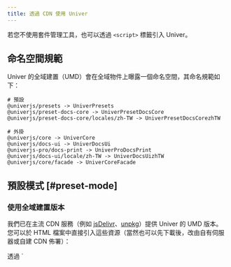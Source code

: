 ```yaml
---
title: 透過 CDN 使用 Univer
---
```


若您不使用套件管理工具，也可以透過 `<script>` 標籤引入 Univer。

## 命名空間規範

Univer 的全域建置（UMD）會在全域物件上曝露一個命名空間，其命名規範如下：

```plain
# 預設
@univerjs/presets -> UniverPresets
@univerjs/preset-docs-core -> UniverPresetDocsCore
@univerjs/preset-docs-core/locales/zh-TW -> UniverPresetDocsCorezhTW

# 外掛
@univerjs/core -> UniverCore
@univerjs/docs-ui -> UniverDocsUi
@univerjs-pro/docs-print -> UniverProDocsPrint
@univerjs/docs-ui/locale/zh-TW -> UniverDocsUizhTW
@univerjs/core/facade -> UniverCoreFacade
```

## 預設模式 [#preset-mode]

### 使用全域建置版本

我們已在主流 CDN 服務（例如 [jsDelivr](https://www.jsdelivr.com)、[unpkg](https://unpkg.com)）提供 Univer 的 UMD 版本。您可以於 HTML 檔案中直接引入這些資源（當然也可以先下載後，改由自有伺服器或自建 CDN 佈署）：

<Callout type="warning" title="注意事項">
  透過 `<script>` 標籤引入 Univer 的 UMD 套件，使用方式與透過套件管理工具 + 建置工具並無太大差異。但需特別注意：雖然「預設包」本質上是一組外掛的集合，當您想取得某個特定外掛的物件或方法時，必須從該外掛本身的命名空間存取，而不是從其所被包含的預設包命名空間取得。

  例如：即使 `@univerjs/core` 已包含於 `@univerjs/presets` 之中，您仍需自 `@univerjs/core` 的命名空間 `UniverCore` 取得所需內容。
</Callout>

#### 範例

```html
<head>
  <script src="https://unpkg.com/react@18.3.1/umd/react.production.min.js"></script>
  <script src="https://unpkg.com/react-dom@18.3.1/umd/react-dom.production.min.js"></script>
  <script src="https://unpkg.com/rxjs/dist/bundles/rxjs.umd.min.js"></script>
  <script src="https://unpkg.com/echarts@5.6.0/dist/echarts.min.js"></script>

  <script src="https://unpkg.com/@univerjs/presets/lib/umd/index.js"></script>

  <script src="https://unpkg.com/@univerjs/preset-sheets-core/lib/umd/index.js"></script>
  <script src="https://unpkg.com/@univerjs/preset-sheets-core/lib/umd/locales/zh-TW.js"></script>
  <link rel="stylesheet" href="https://unpkg.com/@univerjs/preset-sheets-core/lib/index.css" />
  <style>
    html,
    body,
    #root,
    #app {
      padding: 0;
      margin: 0;
      height: 100%;
    }
  </style>
</head>
<body>
  <div id="app"></div>

  <script>
    const { createUniver } = UniverPresets
    const { LocaleType, mergeLocales } = UniverCore
    const { UniverSheetsCorePreset } = UniverPresetSheetsCore

    const { univerAPI } = createUniver({
      locale: LocaleType.ZH_TW,
      locales: {
        [LocaleType.ZH_TW]: mergeLocales(UniverPresetSheetsCorezhTW),
      },
      presets: [UniverSheetsCorePreset()],
    })

    univerAPI.createWorkbook({ name: 'Test Sheet' })
  </script>
</body>
```

## 外掛模式 [#plugin-mode]

### 使用全域建置版本

與預設模式類似，Univer 也為每個外掛提供 UMD 套件；不同的是，您需要手動引入每一個外掛及其前置相依。這個流程相當繁瑣，我們**不建議**在未充分理解外掛機制（如外掛間依賴關係與樣式引入順序）前採用此方式。

#### 範例

```html
<head>
  <script src="https://unpkg.com/react@18.3.1/umd/react.production.min.js"></script>
  <script src="https://unpkg.com/react-dom@18.3.1/umd/react-dom.production.min.js"></script>
  <script src="https://unpkg.com/rxjs@7.8.1/dist/bundles/rxjs.umd.min.js"></script>
  <script src="https://unpkg.com/echarts@5.6.0/dist/echarts.min.js"></script>
  <script src="https://unpkg.com/@wendellhu/redi/dist/umd/index.js"></script>
  <script src="https://unpkg.com/@wendellhu/redi/dist/umd/react-bindings/index.js"></script>

  <script src="https://unpkg.com/@univerjs/core/lib/umd/facade.js"></script>
  <script src="https://unpkg.com/@univerjs/ui/lib/umd/index.js"></script>
  <script src="https://unpkg.com/@univerjs/docs/lib/umd/index.js"></script>
  <script src="https://unpkg.com/@univerjs/docs-ui/lib/umd/index.js"></script>
  <script src="https://unpkg.com/@univerjs/sheets/lib/umd/index.js"></script>
  <script src="https://unpkg.com/@univerjs/sheets-ui/lib/umd/index.js"></script>
  <script src="https://unpkg.com/@univerjs/sheets-formula/lib/umd/index.js"></script>
  <script src="https://unpkg.com/@univerjs/sheets-formula-ui/lib/umd/index.js"></script>
  <script src="https://unpkg.com/@univerjs/sheets-numfmt/lib/umd/index.js"></script>
  <script src="https://unpkg.com/@univerjs/sheets-numfmt-ui/lib/umd/index.js"></script>

  <script src="https://unpkg.com/@univerjs/engine-formula/lib/umd/facade.js"></script>
  <script src="https://unpkg.com/@univerjs/ui/lib/umd/facade.js"></script>
  <script src="https://unpkg.com/@univerjs/docs-ui/lib/umd/facade.js"></script>
  <script src="https://unpkg.com/@univerjs/sheets/lib/umd/facade.js"></script>
  <script src="https://unpkg.com/@univerjs/sheets-ui/lib/umd/facade.js"></script>
  <script src="https://unpkg.com/@univerjs/sheets-formula/lib/umd/facade.js"></script>
  <script src="https://unpkg.com/@univerjs/sheets-numfmt/lib/umd/facade.js"></script>

  <script src="https://unpkg.com/@univerjs/design/lib/umd/locale/zh-TW.js"></script>
  <script src="https://unpkg.com/@univerjs/ui/lib/umd/locale/zh-TW.js"></script>
  <script src="https://unpkg.com/@univerjs/sheets/lib/umd/locale/zh-TW.js"></script>
  <script src="https://unpkg.com/@univerjs/sheets-ui/lib/umd/locale/zh-TW.js"></script>
  <script src="https://unpkg.com/@univerjs/docs-ui/lib/umd/locale/zh-TW.js"></script>
  <script src="https://unpkg.com/@univerjs/sheets-formula-ui/lib/umd/locale/zh-TW.js"></script>
  <script src="https://unpkg.com/@univerjs/sheets-numfmt-ui/lib/umd/locale/zh-TW.js"></script>

  <link rel="stylesheet" href="https://unpkg.com/@univerjs/design/lib/index.css" />
  <link rel="stylesheet" href="https://unpkg.com/@univerjs/ui/lib/index.css" />
  <link rel="stylesheet" href="https://unpkg.com/@univerjs/docs-ui/lib/index.css" />
  <link rel="stylesheet" href="https://unpkg.com/@univerjs/sheets-ui/lib/index.css" />
  <link rel="stylesheet" href="https://unpkg.com/@univerjs/sheets-formula-ui/lib/index.css" />
  <link rel="stylesheet" href="https://unpkg.com/@univerjs/sheets-numfmt-ui/lib/index.css" />

  <style>
    html,
    body,
    #root,
    #app {
      padding: 0;
      margin: 0;
      height: 100%;
    }
  </style>
</head>
<body>
  <div id="app"></div>

  <script>
    const { Univer, LocaleType, mergeLocales, UniverInstanceType } = UniverCore
    const { FUniver } = UniverCoreFacade
    const { defaultTheme } = UniverDesign
    const { UniverRenderEnginePlugin } = UniverEngineRender
    const { UniverFormulaEnginePlugin } = UniverEngineFormula
    const { UniverUIPlugin } = UniverUi
    const { UniverSheetsPlugin } = UniverSheets
    const { UniverSheetsUIPlugin } = UniverSheetsUi
    const { UniverDocsPlugin } = UniverDocs
    const { UniverDocsUIPlugin } = UniverDocsUi
    const { UniverSheetsFormulaPlugin } = UniverSheetsFormula
    const { UniverSheetsFormulaUIPlugin } = UniverSheetsFormulaUi
    const { UniverSheetsNumfmtPlugin } = UniverSheetsNumfmt
    const { UniverSheetsNumfmtUIPlugin } = UniverSheetsNumfmtUi

    const univer = new Univer({
      locale: LocaleType.ZH_TW,
      locales: {
        [LocaleType.ZH_TW]: mergeLocales(
          UniverDesignzhTW,
          UniverUizhTW,
          UniverSheetszhTW,
          UniverSheetsUizhTW,
          UniverDocsUizhTW,
          UniverSheetsFormulaUizhTW,
          UniverSheetsNumfmtUizhTW,
        ),
      },
    })

    univer.registerPlugin(UniverRenderEnginePlugin)
    univer.registerPlugin(UniverFormulaEnginePlugin)

    univer.registerPlugin(UniverUIPlugin, {
      container: 'app',
    })

    univer.registerPlugin(UniverDocsPlugin)
    univer.registerPlugin(UniverDocsUIPlugin)

    univer.registerPlugin(UniverSheetsFormulaPlugin)
    univer.registerPlugin(UniverSheetsFormulaUIPlugin)
    univer.registerPlugin(UniverSheetsNumfmtPlugin)
    univer.registerPlugin(UniverSheetsNumfmtUIPlugin)

    univer.createUnit(UniverInstanceType.UNIVER_SHEET, {})

    const univerAPI = FUniver.newAPI(univer)
  </script>
</body>
```

## 指定版本

unpkg 與 jsDelivr 均支援指定特定版本資源。以 unpkg 為例，若想使用 `x.y.z` 版本之 Univer，只需在 URL 中加入 `@<version>` 指定版本即可：

```diff
- https://unpkg.com/@univerjs/presets/lib/umd/index.js
+ https://unpkg.com/@univerjs/presets@x.y.z/lib/umd/index.js
```

